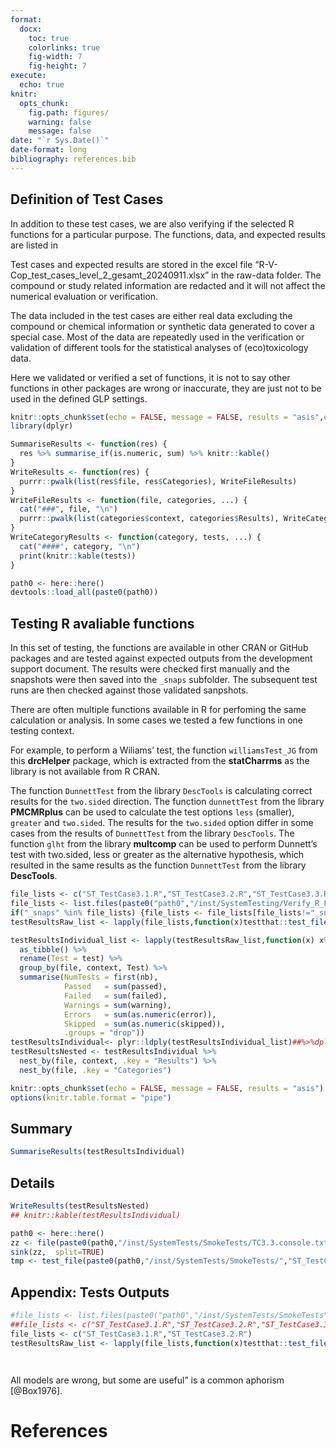 ```yaml
---
format:
  docx:
    toc: true
    colorlinks: true
    fig-width: 7
    fig-height: 7
execute: 
  echo: true
knitr:
  opts_chunk:
    fig.path: figures/
    warning: false
    message: false
date: "`r Sys.Date()`"
date-format: long
bibliography: references.bib
---
```


## Definition of Test Cases

In addition to these test cases, we are also verifying if the selected R functions for a particular purpose. The functions, data, and expected results are listed in 



Test cases and expected results are stored in the excel file "R-V-Cop_test_cases_level_2_gesamt_20240911.xlsx" in the raw-data folder. The compound or study related information are redacted and it will not affect the numerical evaluation or verification. 

The data included in the test cases are either real data excluding the compound or chemical information or synthetic data generated to cover a special case. Most of the data are repeatedly used in the verification or validation of different tools for the statistical analyses of (eco)toxicology data. 

Here we validated or verified a set of functions, it is not to say other functions in other packages are wrong or inaccurate, they are just not to be used in the defined GLP settings. 


```r
knitr::opts_chunk$set(echo = FALSE, message = FALSE, results = "asis",eval=FALSE)
library(dplyr)

SummariseResults <- function(res) {
  res %>% summarise_if(is.numeric, sum) %>% knitr::kable()
}
WriteResults <- function(res) {
  purrr::pwalk(list(res$file, res$Categories), WriteFileResults)
}
WriteFileResults <- function(file, categories, ...) {
  cat("###", file, "\n")
  purrr::pwalk(list(categories$context, categories$Results), WriteCategoryResults)
}
WriteCategoryResults <- function(category, tests, ...) {
  cat("####", category, "\n")
  print(knitr::kable(tests))
}

path0 <- here::here()
devtools::load_all(paste0(path0))
```

## Testing R avaliable functions

In this set of testing, the functions are available in other CRAN or GitHub packages and are tested against expected outputs from the development support document. The results were checked first manually and the snapshots were then saved into the `_snaps` subfolder. The subsequent test runs are then checked against those validated sanpshots. 

There are often multiple functions available in R for perfoming the same calculation or analysis. In some cases we tested a few functions in one testing context. 

For example, to perform a Wiliams' test, the function `williamsTest_JG` from this **drcHelper** package, which is extracted from the **statCharrms** as the library is not available from R CRAN. 

The function `DunnettTest` from the library `DescTools` is calculating correct results for the `two.sided` direction. The function `dunnettTest` from the library **PMCMRplus** can be used to calculate the test options `less` (smaller), `greater` and `two.sided`. The results for the `two.sided` option differ in some cases from the results of `DunnettTest` from the library `DescTools`. The function `glht` from the library **multcomp** can be used to perform Dunnett's test with two.sided, less or greater as the alternative hypothesis, which resulted in the same results as the function `DunnettTest` from the library **DescTools**. 



```r

file_lists <- c("ST_TestCase3.1.R","ST_TestCase3.2.R","ST_TestCase3.3.R")
file_lists <- list.files(paste0("path0","/inst/SystemTesting/Verify_R_FS"))
if("_snaps" %in% file_lists) {file_lists <- file_lists[file_lists!="_snaps"]}
testResultsRaw_list <- lapply(file_lists,function(x)testthat::test_file(paste0(path0,"/inst/SystemTesting/Verify_R_FS/",x), reporter = testthat::ListReporter))

testResultsIndividual_list <- lapply(testResultsRaw_list,function(x) x%>%
  as_tibble() %>%
  rename(Test = test) %>%
  group_by(file, context, Test) %>%
  summarise(NumTests = first(nb),
            Passed   = sum(passed),
            Failed   = sum(failed),
            Warnings = sum(warning),
            Errors   = sum(as.numeric(error)),
            Skipped  = sum(as.numeric(skipped)),
            .groups = "drop"))
testResultsIndividual<- plyr::ldply(testResultsIndividual_list)##%>%dplyr::select(-context)
testResultsNested <- testResultsIndividual %>%
  nest_by(file, context, .key = "Results") %>%
  nest_by(file, .key = "Categories")
```

```r
knitr::opts_chunk$set(echo = FALSE, message = FALSE, results = "asis")
options(knitr.table.format = "pipe")
```

## Summary
```r
SummariseResults(testResultsIndividual)
```

## Details
```r
WriteResults(testResultsNested)
## knitr::kable(testResultsIndividual)
```

```r
path0 <- here::here()
zz <- file(paste0(path0,"/inst/SystemTests/SmokeTests/TC3.3.console.txt"), open="wt")
sink(zz,  split=TRUE)
tmp <- test_file(paste0(path0,"/inst/SystemTests/SmokeTests/","ST_TestCase3.3.R"),reporter = testthat::ListReporter)
```








## Appendix: Tests Outputs



```r
#file_lists <- list.files(paste0("path0","/inst/SystemTests/SmokeTests"))
##file_lists <- c("ST_TestCase3.1.R","ST_TestCase3.2.R","ST_TestCase3.3.R")
file_lists <- c("ST_TestCase3.1.R","ST_TestCase3.2.R")
testResultsRaw_list <- lapply(file_lists,function(x)testthat::test_file(paste0(path0,"/inst/SystemTests/SmokeTests/",x), reporter = testthat::ListReporter))
```



```r

```


```r

```

All models are wrong, but some are useful" is a common aphorism  [@Box1976].

# References

::: {#refs}
:::
